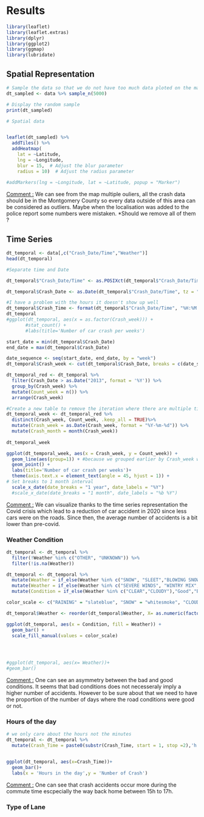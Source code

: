 # Results
```r
library(leaflet)
library(leaflet.extras)
library(dplyr)
library(ggplot2)
library(ggmap)
library(lubridate)
```

## Spatial Representation
```r
# Sample the data so that we do not have too much data ploted on the map
dt_sampled <- data %>% sample_n(5000)

# Display the random sample
print(dt_sampled)


```

```r
# Spatial data


leaflet(dt_sampled) %>%
  addTiles() %>% 
  addHeatmap(
    lat = ~Latitude,
    lng = ~Longitude,
    blur = 15,  # Adjust the blur parameter
    radius = 10)  # Adjust the radius parameter
  
#addMarkers(lng = ~Longitude, lat = ~Latitude, popup = "Marker")

```

<u>Comment :</u> We can see from the map multiple ouliers, all the crash data should be in the Montgomery County so every data outside of this area can be considered as outliers. Maybe when the localisation was added to the police report some numbers were mistaken.
*Should we remove all of them ?

## Time Series

```r
dt_temporal <- data[,c("Crash_Date/Time","Weather")]
head(dt_temporal)
```


```r
#Separate time and Date

dt_temporal$"Crash_Date/Time" <- as.POSIXct(dt_temporal$"Crash_Date/Time", format = "%m/%d/%Y %I:%M:%S %p", tz = "America/New_York")

dt_temporal$Crash_Date <- as.Date(dt_temporal$"Crash_Date/Time", tz = "America/New_York")

#I have a problem with the hours it doesn't show up well
dt_temporal$Crash_Time <- format(dt_temporal$"Crash_Date/Time", "%H:%M:%S")
dt_temporal
#ggplot(dt_temporal, aes(x = as.factor(Crash_week))) +
       #stat_count() +
       #labs(title='Number of car crash per weeks')

```

```r
start_date = min(dt_temporal$Crash_Date)
end_date = max(dt_temporal$Crash_Date)

date_sequence <- seq(start_date, end_date, by = "week")
dt_temporal$Crash_week <- cut(dt_temporal$Crash_Date, breaks = c(date_sequence, Inf), labels = as.factor(date_sequence), include.lowest = TRUE)

dt_temporal_red <- dt_temporal %>%
  filter(Crash_Date > as.Date("2013", format = '%Y')) %>%
  group_by(Crash_week) %>%
  mutate(Count_week = n()) %>%
  arrange(Crash_week)

#Create a new table to remove the iteration where there are multiple time the same combination for the columns Crash_week and Count_week.
dt_temporal_week <- dt_temporal_red %>%
  distinct(Crash_week, Count_week, .keep_all = TRUE)%>%
  mutate(Crash_week = as.Date(Crash_week, format = "%Y-%m-%d")) %>%
  mutate(Crash_month = month(Crash_week))
  
dt_temporal_week

ggplot(dt_temporal_week, aes(x = Crash_week, y = Count_week)) +
  geom_line(aes(group=1)) + #because we grouped earlier by Crash_week we need now to specify that we treat all the data as one group.
  geom_point() +
  labs(title='Number of car crash per weeks')+
  theme(axis.text.x = element_text(angle = 45, hjust = 1)) +
# Set breaks to 1 month interval
  scale_x_date(date_breaks = "1 year", date_labels = "%Y") 
  #scale_x_date(date_breaks = "1 month", date_labels = "%b %Y")  
```
<u>Comment :</u> We can visualize thanks to the time series representation the Covid crisis which lead to a reduction of car accident in 2020 since less cars were on the roads. Since then, the average number of accidents is a bit lower than pre-covid.

### Weather Condition

```r

dt_temporal <- dt_temporal %>%
  filter(!Weather %in% c("OTHER", "UNKNOWN")) %>%
  filter(!is.na(Weather))

dt_temporal <- dt_temporal %>%
  mutate(Weather = if_else(Weather %in% c("SNOW", "SLEET","BLOWING SNOW"), "SNOW", Weather)) %>%
  mutate(Weather = if_else(Weather %in% c("SEVERE WINDS", "WINTRY MIX", "BLOWING SAND, SOIL, DIRT"), "WIND", Weather))%>%
  mutate(Condition = if_else(Weather %in% c("CLEAR","CLOUDY"),"Good","Bad"))

color_scale <- c("RAINING" = "slateblue", "SNOW" = "whitesmoke", "CLOUDY" = "gray", "FOGGY" ="gray27", "WIND"="seagreen4", "CLEAR" ="skyblue")

dt_temporal$Weather <- reorder(dt_temporal$Weather, X= as.numeric(factor(dt_temporal$Weather,levels = c('CLEAR','CLOUDY','FOGGY','WIND','SNOW','RAINING'))))

ggplot(dt_temporal, aes(x = Condition, fill = Weather)) +
  geom_bar() +
  scale_fill_manual(values = color_scale)

 


#ggplot(dt_temporal, aes(x= Weather))+
#geom_bar()
```
<u>Comment :</u> One can see an asymmetry between the bad and good conditions. It seems that bad conditions does not necesseraly imply a higher number of accidents. However to be sure about that we need to have the proportion of the number of days where the road conditions were good or not.

### Hours of the day


```r
# we only care about the hours not the minutes
dt_temporal <- dt_temporal %>%
  mutate(Crash_Time = paste0(substr(Crash_Time, start = 1, stop =2),'h')) 


ggplot(dt_temporal, aes(x=Crash_Time))+
  geom_bar()+
  labs(x = 'Hours in the day',y = 'Number of Crash')
```
<u>Comment :</u> One can see that crash accidents occur more during the commute time escpecially the way back home between 15h to 17h.

### Type of Lane

